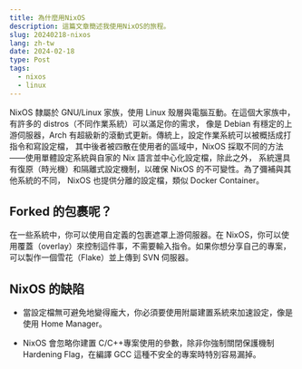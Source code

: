 ```yaml
---
title: 為什麼用NixOS
description: 這篇文章簡述我使用NixOS的旅程。
slug: 20240218-nixos
lang: zh-tw
date: 2024-02-18
type: Post
tags:
  - nixos
  - linux
---
```


NixOS 隸屬於 GNU/Linux 家族，使用 Linux 殼層與電腦互動。在這個大家族中，有許多的 distros（不同作業系統）可以滿足你的需求，
像是 Debian 有穩定的上游伺服器，Arch 有超級新的滾動式更新。傳統上，設定作業系統可以被概括成打指令和寫設定檔，
其中後者被四散在使用者的區域中，NixOS 採取不同的方法——使用單體設定系統與自家的 Nix 語言並中心化設定檔，除此之外，
系統還具有復原（時光機）和隔離式設定機制，以確保 NixOS 的不可變性。為了彌補與其他系統的不同，
NixOS 也提供分離的設定檔，類似 Docker Container。

## Forked 的包裹呢？

在一些系統中，你可以使用自定義的包裹遮罩上游伺服器。在 NixOS，你可以使用覆蓋（overlay）來控制這件事，不需要輸入指令。如果你想分享自己的專案，
可以製作一個雪花（Flake）並上傳到 SVN 伺服器。

## NixOS 的缺陷

- 當設定檔無可避免地變得龐大，你必須要使用附屬建置系統來加速設定，像是使用 Home Manager。

- NixOS 會忽略你建置 C/C++專案使用的參數，除非你強制關閉保護機制 Hardening Flag，在編譯 GCC 這種不安全的專案時特別容易漏掉。
